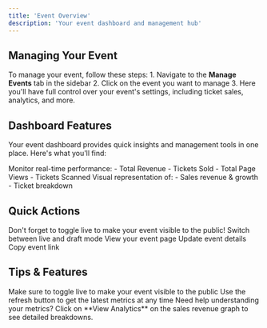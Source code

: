 ```yaml
---
title: 'Event Overview'
description: 'Your event dashboard and management hub'
---
```


## Managing Your Event
To manage your event, follow these steps:
<Steps>
  <Step title="Event Dashboard">
    1. Navigate to the **Manage Events** tab in the sidebar
    2. Click on the event you want to manage
    3. Here you'll have full control over your event's settings, including ticket sales, analytics, and more.
  </Step>
</Steps>

## Dashboard Features

Your event dashboard provides quick insights and management tools in one place. Here's what you'll find:

<CardGroup cols={2}>
  <Card title="Key Metrics" icon="chart-simple">
    Monitor real-time performance:
    - Total Revenue
    - Tickets Sold
    - Total Page Views
    - Tickets Scanned
  </Card>
  <Card title="Charts & Graphs" icon="chart-line">
    Visual representation of:
    - Sales revenue & growth
    - Ticket breakdown
  </Card>
</CardGroup>

## Quick Actions

<Note>
  Don't forget to toggle live to make your event visible to the public!
</Note>

<CardGroup cols={4}>
  <Card title="Toggle Live" icon="toggle-on">
    Switch between live and draft mode
  </Card>
  <Card title="Preview" icon="eye">
    View your event page
  </Card>
  <Card title="Edit" icon="pen">
    Update event details
  </Card>
  <Card title="Share" icon="share">
    Copy event link
  </Card>
</CardGroup>



## Tips & Features

<Steps>
  <Step title="Remember to toggle live!">
    Make sure to toggle live to make your event visible to the public
  </Step>
  <Step title="Refresh Data">
    Use the refresh button to get the latest metrics at any time
  </Step>

</Steps>

<Note>
  Need help understanding your metrics? Click on **View Analytics** on the sales revenue graph to see detailed breakdowns.
</Note> 
